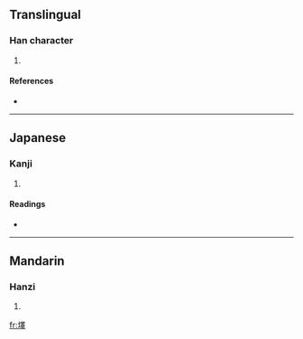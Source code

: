 ==Translingual==

===Han character===
{{Han char|rn=32|rad=土|as=13|sn=16|four=4614<sub>1</sub>|canj=土田中十 (GWLJ)}}

# {{defn|Han|sort=土13}}

====References====
* {{Han ref|kx=0240.050|dkj=05511|dj=0479.250|hdz=10491.130|uh=58BF|ud=22719|bh=E94C|bd=59724}}

----

==Japanese==

===Kanji===
{{ja-kanji|grade=|rs=土13}}

# {{defn|Japanese}}

====Readings====
* {{ja-readings|on=[[えき]] (eki), [[と]] (to)|kun=[[みち]] (michi)}}

----

==Mandarin==

===Hanzi===
{{cmn-hanzi|pin=[[yì]] ([[yi4]])|wg=i<sup>4</sup>}}

# {{defn|Mandarin}}

[[fr:墿]]